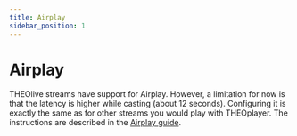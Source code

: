 ```yaml
---
title: Airplay
sidebar_position: 1
---
```


# Airplay

THEOlive streams have support for Airplay. However, a limitation for now is that the latency is higher while casting (about 12 seconds). Configuring it is exactly the same as for other streams you would play with THEOplayer. The instructions are described in the [Airplay guide](/theoplayer/how-to-guides/cast/airplay/introduction/).
